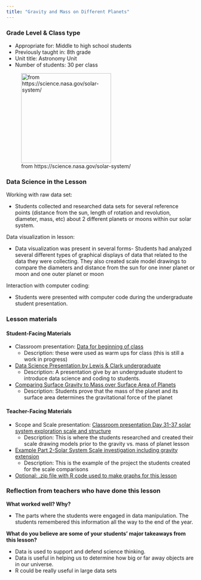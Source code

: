 ```yaml
---
title: "Gravity and Mass on Different Planets"
---
```


::: column-margin
### Grade Level & Class type

-   Appropriate for: Middle to high school students
-   Previously taught in: 8th grade
-   Unit title: Astronomy Unit
-   Number of students: 30 per class

![from https://science.nasa.gov/solar-system/](https://lewis-and-clark-data-science.github.io/6-12-Data-Science-Resources/files/figures/solar_system.png){fig-align="left" fig-alt="planets and sun" height="2.5in"}
:::

### Data Science in the Lesson

Working with raw data set: 

-   Students collected and researched data sets for several reference points (distance from the sun, length of rotation and revolution, diameter, mass, etc) about 2 different planets or moons within our solar system.

Data visualization in lesson:

-   Data visualization was present in several forms- Students had analyzed several different types of graphical displays of data that related to the data they were collecting. They also created scale model drawings to compare the diameters and distance from the sun for one inner planet or moon and one outer planet or moon

Interaction with computer coding:

-   Students were presented with computer code during the undergraduate student presentation.


### Lesson materials 

#### Student-Facing Materials

-   Classroom presentation: [Data for beginning of class](https://docs.google.com/presentation/d/1aQmF7ADHeU932y5Oqt0jAgjYDaE-_0bd80ZPqSfFy8A/edit?usp=sharing) 
    -   Description: these were used as warm ups for class (this is still a work in progress)

-   [Data Science Presentation by Lewis & Clark undergraduate](https://docs.google.com/presentation/d/1XLYVwzpxOubcAJP1lXKijYDzbcTftTYKJkoW3luPvK8/edit?usp=sharing)
    -   Description: A presentation give by an undergraduate student to introduce data science and coding to students. 

-   [Comparing Surface Gravity to Mass over Surface Area of Planets](https://docs.google.com/document/d/1sZD7qzuVInUlpzgbYbFEIjADtHZci1g7DUAiMLbemDE/edit?usp=sharing)
    -   Description: Students prove that the mass of the planet and its surface area determines the gravitational force of the planet

#### Teacher-Facing Materials

-   Scope and Scale presentation: [Classroom presentation Day 31-37 solar system exploration scale and structure](https://docs.google.com/presentation/d/19ey7WrkUJ5exxjkJ7S2zx5FNoYdM_6kw9i_zyT4SAzg/edit?usp=sharing)
    -   Description: This is where the students researched and created their scale drawing models prior to the gravity vs. mass of planet lesson

-   [Example Part 2-Solar System Scale investigation including gravity extension](https://docs.google.com/document/d/1WcqiFMx3W_KS9A6v75jKb4ixroK_IT8wEx0GqZGTFG4/edit?usp=sharing) 
    -   Description: This is the example of the project the students created for the scale comparisons
    
-   [Optional: .zip file with R code used to make graphs for this lesson](https://lewis-and-clark-data-science.github.io/6-12-Data-Science-Resources/files/lesson_code_zips/CORLessonCode.zip)

### Reflection from teachers who have done this lesson

**What worked well? Why?**

-   The parts where the students were engaged in data manipulation.  The students remembered this information all the way to the end of the year.

**What do you believe are some of your students' major takeaways from this lesson?**

-   Data is used to support and defend science thinking.  
-   Data is useful in helping us to determine how big or far away objects are in our universe.  
-   R could be really useful in large data sets

